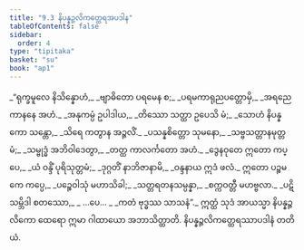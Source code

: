 ```yaml
---
title: "9.3 နိပန္နဉ္ဇလိကတ္ထေရအပဒါန"
tableOfContents: false
sidebar:
  order: 4
type: "tipitaka"
basket: "su"
book: "ap1"
---
```



<DynamicBreadcrumb />

<Division number="16" book="ap1">

<Paragraph number="1705" type="verses" book="ap1">
_“ရုက္ခမူလေ နိသိန္နောဟံ,_  
_ဗျာဓိတော ပရမေန စ;_  
_ပရမကာရုညပတ္တောမှိ,_  
_အရညေ ကာနနေ အဟံ._  

</Paragraph>

</Division>
<Division number="17" book="ap1">

<Paragraph number="1706" type="verses" book="ap1">
_အနုကမ္ပံ ဥပါဒါယ,_  
_တိဿော သတ္ထာ ဥပေသိ မံ;_  
_သောဟံ နိပန္နကော သန္တော,_  
_သိရေ ကတွာန အဉ္ဇလိံ._  

</Paragraph>

</Division>
<Division number="18" book="ap1">

<Paragraph number="1707" type="verses" book="ap1">
_ပသန္နစိတ္တော သုမနော,_  
_သဗ္ဗသတ္တာနမုတ္တမံ;_  
_သမ္ဗုဒ္ဓံ အဘိဝါဒေတွာ,_  
_တတ္ထ ကာလင်္ကတော အဟံ._  

</Paragraph>

</Division>
<Division number="19" book="ap1">

<Paragraph number="1708" type="verses" book="ap1">
_ဒွေနဝုတေ ဣတော ကပ္ပေ,_  
_ယံ ဝန္ဒိံ ပုရိသုတ္တမံ;_  
_ဒုဂ္ဂတိံ နာဘိဇာနာမိ,_  
_ဝန္ဒနာယ ဣဒံ ဖလံ._  

</Paragraph>

</Division>
<Division number="20" book="ap1">

<Paragraph number="1709" type="verses" book="ap1">
ဣတော ပဉ္စမကေ ကပ္ပေ,_  
_ပဉ္စေဝါသုံ မဟာသိခါ;_  
_သတ္တရတနသမ္ပန္နာ,_  
_စက္ကဝတ္တီ မဟဗ္ဗလာ._  

</Paragraph>

</Division>
<Division number="21" book="ap1">

<Paragraph number="1710" type="verses" book="ap1">
_ပဋိသမ္ဘိဒါ စတဿော,_  
_ …ပေ… _  
_ကတံ ဗုဒ္ဓဿ သာသနံ”._  

</Paragraph>

<Paragraph number="1711" book="ap1">
ဣတ္ထံ သုဒံ အာယသ္မာ နိပန္နဉ္ဇလိကော ထေရော ဣမာ ဂါထာယော အဘာသိတ္ထာတိ.

</Paragraph>
</Division>

<Paragraph number="1712" type="center" book="ap1">
နိပန္နဉ္ဇလိကတ္ထေရဿာပဒါနံ တတိယံ.
</Paragraph>